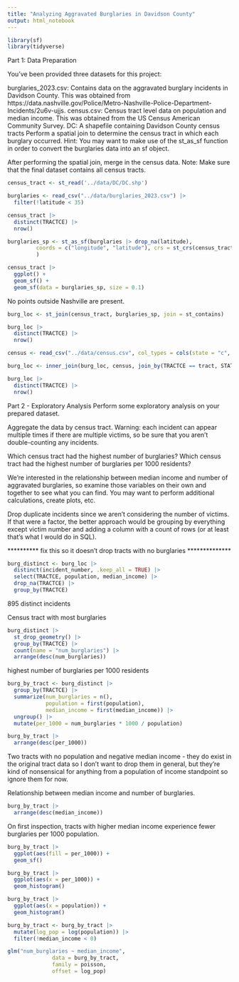 ```yaml
---
title: "Analyzing Aggravated Burglaries in Davidson County"
output: html_notebook
---
```


```r
library(sf)
library(tidyverse)
```

Part 1: Data Preparation

You've been provided three datasets for this project:

burglaries_2023.csv: Contains data on the aggravated burglary incidents in Davidson County. This was obtained from https://data.nashville.gov/Police/Metro-Nashville-Police-Department-Incidents/2u6v-ujjs.
census.csv: Census tract level data on population and median income. This was obtained from the US Census American Community Survey.
DC: A shapefile containing Davidson County census tracts
Perform a spatial join to determine the census tract in which each burglary occurred. Hint: You may want to make use of the st_as_sf function in order to convert the burglaries data into an sf object.

After performing the spatial join, merge in the census data. Note: Make sure that the final dataset contains all census tracts.

```r
census_tract <- st_read('../data/DC/DC.shp')
```

```r
burglaries <- read_csv("../data/burglaries_2023.csv") |> 
  filter(!latitude < 35)
```
```r
census_tract |> 
  distinct(TRACTCE) |> 
  nrow()
```

```r
burglaries_sp <- st_as_sf(burglaries |> drop_na(latitude),
         coords = c("longitude", "latitude"), crs = st_crs(census_tract)
         )
```

```r
census_tract |> 
  ggplot() +
  geom_sf() +
  geom_sf(data = burglaries_sp, size = 0.1)
```
No points outside Nashville are present.

```r
burg_loc <- st_join(census_tract, burglaries_sp, join = st_contains)
```

```r
burg_loc |> 
  distinct(TRACTCE) |> 
  nrow()
```

```r
census <- read_csv("../data/census.csv", col_types = cols(state = "c", county = "c"))
```

```r
burg_loc <- inner_join(burg_loc, census, join_by(TRACTCE == tract, STATEFP == state, COUNTYFP == county))
```

```r
burg_loc |> 
  distinct(TRACTCE) |> 
  nrow()
```






Part 2 - Exploratory Analysis
Perform some exploratory analysis on your prepared dataset.

Aggregate the data by census tract. Warning: each incident can appear multiple times if there are multiple victims, so be sure that you aren't double-counting any incidents.

Which census tract had the highest number of burglaries? Which census tract had the highest number of burglaries per 1000 residents?

We're interested in the relationship between median income and number of aggravated burglaries, so examine those variables on their own and together to see what you can find. You may want to perform additional calculations, create plots, etc.


Drop duplicate incidents since we aren't considering the number of victims. If that were a factor, the better approach would be grouping by everything except victim number and adding a column with a count of rows (or at least that's what I would do in SQL).

********** fix this so it doesn't drop tracts with no burglaries **************
```r
burg_distinct <- burg_loc |> 
  distinct(incident_number, .keep_all = TRUE) |> 
  select(TRACTCE, population, median_income) |> 
  drop_na(TRACTCE) |> 
  group_by(TRACTCE)
```
895 distinct incidents

Census tract with most burglaries
```r
burg_distinct |> 
  st_drop_geometry() |> 
  group_by(TRACTCE) |> 
  count(name = "num_burglaries") |> 
  arrange(desc(num_burglaries))
```


highest number of burglaries per 1000 residents
```r
burg_by_tract <- burg_distinct |> 
  group_by(TRACTCE) |> 
  summarize(num_burglaries = n(),
            population = first(population),
            median_income = first(median_income)) |> 
  ungroup() |> 
  mutate(per_1000 = num_burglaries * 1000 / population)
```

```r
burg_by_tract |> 
  arrange(desc(per_1000))
```
Two tracts with no population and negative median income - they do exist in the original tract data so I don't want to drop them in general, but they're kind of nonsensical for anything from a population of income standpoint so ignore them for now.

Relationship between median income and number of burglaries.
```r
burg_by_tract |> 
  arrange(desc(median_income))
```
On first inspection, tracts with higher median income experience fewer burglaries per 1000 population.

```r
burg_by_tract |> 
  ggplot(aes(fill = per_1000)) +
  geom_sf()
```

```r
burg_by_tract |> 
  ggplot(aes(x = per_1000)) +
  geom_histogram()
```

```r
burg_by_tract |> 
  ggplot(aes(x = population)) +
  geom_histogram()
```

```r
burg_by_tract <- burg_by_tract |> 
  mutate(log_pop = log(population)) |> 
  filter(!median_income < 0)
```

```r
glm("num_burglaries ~ median_income",
              data = burg_by_tract,
              family = poisson,
              offset = log_pop)
```


